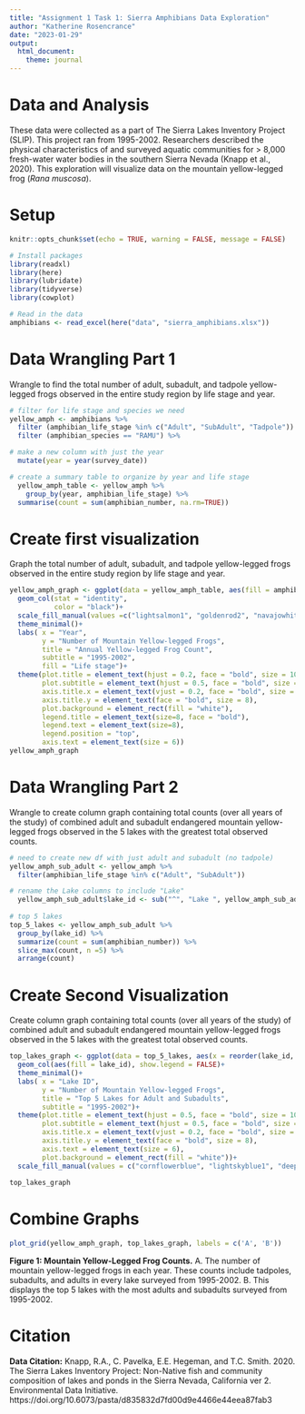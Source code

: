 ```yaml
---
title: "Assignment 1 Task 1: Sierra Amphibians Data Exploration"
author: "Katherine Rosencrance"
date: "2023-01-29"
output: 
  html_document: 
    theme: journal
---
```

# Data and Analysis
These data were collected as a part of The Sierra Lakes Inventory Project (SLIP). This project ran from 1995-2002. Researchers described the physical characteristics of and surveyed aquatic communities for > 8,000 fresh-water water bodies in the southern Sierra Nevada (Knapp et al., 2020). This exploration will visualize data on the mountain yellow-legged frog (*Rana muscosa*).

# Setup
```r
knitr::opts_chunk$set(echo = TRUE, warning = FALSE, message = FALSE)

# Install packages
library(readxl)
library(here)
library(lubridate)
library(tidyverse)
library(cowplot)

```

```r
# Read in the data
amphibians <- read_excel(here("data", "sierra_amphibians.xlsx"))
```

# Data Wrangling Part 1
Wrangle to find the total number of adult, subadult, and tadpole yellow-legged frogs observed in the entire study region by life stage and year.
```r

# filter for life stage and species we need
yellow_amph <- amphibians %>% 
  filter (amphibian_life_stage %in% c("Adult", "SubAdult", "Tadpole")) %>% 
  filter (amphibian_species == "RAMU") %>% 

# make a new column with just the year
  mutate(year = year(survey_date)) 

# create a summary table to organize by year and life stage
  yellow_amph_table <- yellow_amph %>% 
    group_by(year, amphibian_life_stage) %>% 
  summarise(count = sum(amphibian_number, na.rm=TRUE))
```

# Create first visualization
Graph the total number of adult, subadult, and tadpole yellow-legged frogs observed in the entire study region by life stage and year.
```r
yellow_amph_graph <- ggplot(data = yellow_amph_table, aes(fill = amphibian_life_stage, x = year, y = count)) +
  geom_col(stat = "identity",
           color = "black")+
  scale_fill_manual(values =c("lightsalmon1", "goldenrod2", "navajowhite3"))+
  theme_minimal()+
  labs( x = "Year",
        y = "Number of Mountain Yellow-legged Frogs",
        title = "Annual Yellow-legged Frog Count",
        subtitle = "1995-2002",
        fill = "Life stage")+
  theme(plot.title = element_text(hjust = 0.2, face = "bold", size = 10),
        plot.subtitle = element_text(hjust = 0.5, face = "bold", size = 9),
        axis.title.x = element_text(vjust = 0.2, face = "bold", size = 8),
        axis.title.y = element_text(face = "bold", size = 8),
        plot.background = element_rect(fill = "white"),
        legend.title = element_text(size=8, face = "bold"),
        legend.text = element_text(size=8),
        legend.position = "top",
        axis.text = element_text(size = 6))
yellow_amph_graph

```

# Data Wrangling Part 2
Wrangle to create column graph containing total counts (over all years of the study) of combined adult and subadult endangered mountain yellow-legged frogs observed in the 5 lakes with the greatest total observed counts.
```r
# need to create new df with just adult and subadult (no tadpole)
yellow_amph_sub_adult <- yellow_amph %>% 
  filter(amphibian_life_stage %in% c("Adult", "SubAdult"))

# rename the Lake columns to include "Lake"
  yellow_amph_sub_adult$lake_id <- sub("^", "Lake ", yellow_amph_sub_adult$lake_id)
  
# top 5 lakes
top_5_lakes <- yellow_amph_sub_adult %>% 
  group_by(lake_id) %>% 
  summarize(count = sum(amphibian_number)) %>% 
  slice_max(count, n =5) %>% 
  arrange(count)
```

# Create Second Visualization
Create column graph containing total counts (over all years of the study) of combined adult and subadult endangered mountain yellow-legged frogs observed in the 5 lakes with the greatest total observed counts.
```r
top_lakes_graph <- ggplot(data = top_5_lakes, aes(x = reorder(lake_id, count), y = count)) +
  geom_col(aes(fill = lake_id), show.legend = FALSE)+
  theme_minimal()+
  labs( x = "Lake ID",
        y = "Number of Mountain Yellow-legged Frogs",
        title = "Top 5 Lakes for Adult and Subadults",
        subtitle = "1995-2002")+
  theme(plot.title = element_text(hjust = 0.5, face = "bold", size = 10),
        plot.subtitle = element_text(hjust = 0.5, face = "bold", size = 9),
        axis.title.x = element_text(vjust = 0.2, face = "bold", size = 8),
        axis.title.y = element_text(face = "bold", size = 8),
        axis.text = element_text(size = 6),
        plot.background = element_rect(fill = "white"))+
  scale_fill_manual(values = c("cornflowerblue", "lightskyblue1", "deepskyblue3", "royalblue3", "royalblue4"))
  
top_lakes_graph
```

# Combine Graphs
```r
plot_grid(yellow_amph_graph, top_lakes_graph, labels = c('A', 'B'))
```

**Figure 1: Mountain Yellow-Legged Frog Counts.** A. The number of mountain yellow-legged frogs in each year. These counts include tadpoles, subadults, and adults in every lake surveyed from 1995-2002. B. This displays the top 5 lakes with the most adults and subadults surveyed from 1995-2002. 

# Citation
**Data Citation:** Knapp, R.A., C. Pavelka, E.E. Hegeman, and T.C. Smith. 2020. The Sierra Lakes Inventory Project: Non-Native fish and community composition of lakes and ponds in the Sierra Nevada, California ver 2. Environmental Data Initiative. https://doi.org/10.6073/pasta/d835832d7fd00d9e4466e44eea87fab3
